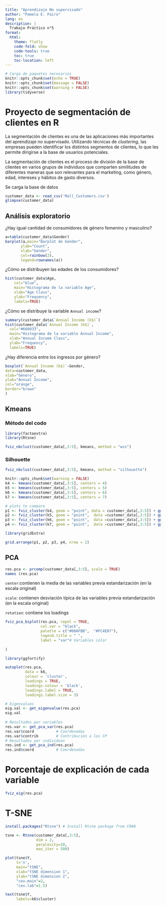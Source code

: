 ---
title: "Aprendizaje No supervisado"
author: "Pamela E. Pairo"
lang: es
description: |
  Trabajo Práctico n°5
format:
  html:
    theme: flatly
    code-fold: show
    code-tools: true
    toc: true
    toc-location: left
---

```{r, message=FALSE}
# Carga de paquetes necesarios
knitr::opts_chunk$set(echo = TRUE)
knitr::opts_chunk$set(message = FALSE)
knitr::opts_chunk$set(warning = FALSE)
library(tidyverse)

```

# Proyecto de segmentación de clientes en R

La segmentación de clientes es una de las aplicaciones más importantes del aprendizaje no supervisado. Utilizando técnicas de _clustering_, las empresas pueden identificar los distintos segmentos de clientes, lo que les permite dirigirse a la base de usuarios potenciales.

La segmentación de clientes es el proceso de división de la base de clientes en varios grupos de individuos que comparten similitudes de diferentes maneras que son relevantes para el marketing, como género, edad, intereses y hábitos de gasto diversos.

Se carga la base de datos

```{r}
customer_data <- read_csv('Mall_Customers.csv')
glimpse(customer_data)
```
## Análisis exploratorio

¿Hay igual cantidad de consumidores de género femenino y masculino?

```{r}
a=table(customer_data$Gender)
barplot(a,main="Barplot de Gender",
       ylab="Count",
       xlab="Gender",
       col=rainbow(2),
       legend=rownames(a))
```

¿Cómo se distribuyen las edades de los consumidores?

```{r}
hist(customer_data$Age,
    col="blue",
    main="Histograma de la variable Age",
    xlab="Age Class",
    ylab="Frequency",
    labels=TRUE)
```
¿Cómo se distribuye la variable `Annual income`?

```{r}
summary(customer_data$`Annual Income (k$)`)
hist(customer_data$`Annual Income (k$)`,
  col="#660033",
  main="Histograma de la variable Annual Income",
  xlab="Annual Income Class",
  ylab="Frequency",
  labels=TRUE)
```
¿Hay diferencia entre los ingresos por género?

```{r}
boxplot(`Annual Income (k$)`~Gender,
data=customer_data,
xlab="Género",
ylab="Annual Income",
col="orange",
border="brown"
)
```

## Kmeans

### Método del codo

```{r}
library(factoextra)
library(Rtsne)

fviz_nbclust(customer_data[,3:5], kmeans, method = "wss")
```

### Silhouette

```{r}
fviz_nbclust(customer_data[,3:5], kmeans, method = "silhouette")
```

```{r}
knitr::opts_chunk$set(warning = FALSE)
k4 <- kmeans(customer_data[,3:5], centers = 4)
k5 <- kmeans(customer_data[,3:5], centers = 5)
k6 <- kmeans(customer_data[,3:5], centers = 6)
k7 <- kmeans(customer_data[,3:5], centers = 7)

# plots to compare
p1 <- fviz_cluster(k4, geom = "point", data = customer_data[,3:5]) + ggtitle("k = 4")
p2 <- fviz_cluster(k5, geom = "point",  data =customer_data[,3:5]) + ggtitle("k = 5")
p3 <- fviz_cluster(k6, geom = "point",  data =customer_data[,3:5]) + ggtitle("k = 6")
p4 <- fviz_cluster(k7, geom = "point",  data =customer_data[,3:5]) + ggtitle("k = 7")

library(gridExtra)

grid.arrange(p1, p2, p3, p4, nrow = 2)
```

## PCA

```{r}
res.pca <- prcomp(customer_data[,3:5], scale = TRUE)
names (res.pca)
```

`center`:contienen la media de las variables previa estandarización (en la escala original)

`scale`: contienen desviación típica de las variables previa estandarización (en la escala original)

`rotation`: contiene los loadings

```{r}
fviz_pca_biplot(res.pca, repel = TRUE,
                col.var = "black", 
                palette = c("#00AFBB",  "#FC4E07"),
                legend.title = " ",
                label = "var"# Variables color
                
)
```

```{r}
library(ggfortify)

autoplot(res.pca, 
         data = k6, 
         colour = 'cluster',
         loadings = TRUE, 
         loadings.colour = 'black',
         loadings.label = TRUE, 
         loadings.label.size = 3)
```


```{r}
# Eigenvalues
eig.val <- get_eigenvalue(res.pca)
eig.val
  
# Resultados por variables
res.var <- get_pca_var(res.pca)
res.var$coord          # Coordenadas
res.var$contrib        # Contribución a los CP
# Resultados por individuos
res.ind <- get_pca_ind(res.pca)
res.ind$coord          # Coordenadas
```

# Porcentaje de explicación de cada variable

```{r}
fviz_eig(res.pca)
```

# T-SNE

``` r
install.packages("Rtsne") # Install Rtsne package from CRAN
``` 

```{r}
tsne <- Rtsne(customer_data[,3:5],
              dim = 2, 
              perplexity=10, 
              max_iter = 500)
```

```{r}
plot(tsne$Y, 
     t='n', 
     main="tSNE", 
     xlab="tSNE dimension 1", 
     ylab="tSNE dimension 2", 
     "cex.main"=2, 
     "cex.lab"=1.5)

text(tsne$Y, 
     labels=k6$cluster)
```
